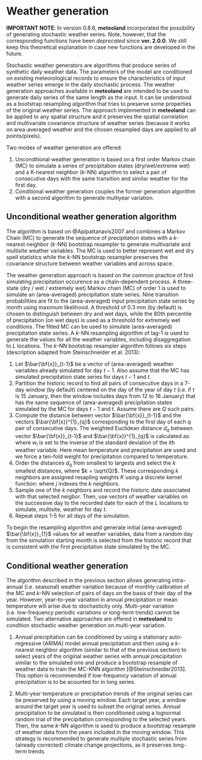 # Weather generation {#weathergeneration}

**IMPORTANT NOTE**: In version 0.8.6, **meteoland** incorporated the possibility of generating stochastic weather series. Note, however, that the corresponding functions have been *deprecated* since **ver. 2.0.0**. We still keep this theoretical explanation in case new functions are developed in the future.

Stochastic weather generators are algorithms that produce series of synthetic daily weather data. The parameters of the model are conditioned on existing meteorological records to ensure the characteristics of input weather series emerge in the daily stochastic process. The weather generation approaches available in **meteoland** are intended to be used to generate daily series of the same length as the input. It can be understood as a bootstrap resampling algorithm that tries to preserve some properties of the original weather series.  The approach implemented in **meteoland** can be applied to any spatial structure and it preserves the spatial correlation and multivariate covariance structure of weather series (because it works on area-averaged weather and the chosen resampled days are applied to all points/pixels). 

Two modes of weather generation are offered:

1. Unconditional weather generation is based on a first order Markov chain (MC) to simulate a series of precipitation states (dry/wet/extreme wet) and a K-nearest neighbor ($k$-NN) algorithm to select a pair of consecutive days with the same transition and similar weather for the first day.
2. Conditional weather generation couples the former generation algorithm with a second algorithm to generate multiyear variation. 


## Unconditional weather generation algorithm

The algorithm is based on @Apipattanavis2007 and combines a Markov Chain (MC) to generate the sequence of precipitation states with a *k*-nearest neighbor (*k*-NN) bootstrap resampler to generate multivariate and multisite weather variables. The MC is used to better represent wet and dry spell statistics while the *k*-NN bootstrap resampler preserves the covariance structure between weather variables and across space. 

The weather generation approach is based on the common practice of first simulating precipitation occurence as a chain-dependent process. A three-state (dry / wet / extremely wet) Markov chain (MC) of order 1 is used to simulate an (area-averaged) precipitation state series. Nine transition probabilities are fit to the (area-averaged) input precipitation state series by month using maximum likelihood. A threshold of 0.3 mm (by default) is chosen to distinguish between dry and wet days, while the 80th percentile of precipitation (on wet days) is used as a threshold for extremely wet conditions. The fitted MC can be used to simulate (area-averaged) precipitation state series. A *k*-NN resampling algorithm of lag-1 is used
to generate the values for all the weather variables, including disaggregation to $L$ locations. The *k*-NN bootstrap resampler algorithm follows six steps (description adapted from Steinschneider et al. 2013):

1. Let $\bar{\bf{x}}_{t-1}$ be a vector of (area-averaged) weather variables already simulated for day $t - 1$. Also assume that the MC has simulated precipitation state series for days $t-1$ and $t$.
2. Partition the historic record to find all pairs of consecutive days in a 7-day window (by default) centered on the day of the year of day $t$ (i.e. if $t$ is 15 January, then the window includes days from 12 to 18 January) that has the same sequence of (area-averaged) precipitation states simulated by the MC for days $t-1$ and $t$. Assume there are $Q$ such pairs.
3. Compute the distance between vector $\bar{\bf{x}}_{t-1}$ and the vectors $\bar{\bf{x}}^{1}_{q}$ corresponding to the first day of each $q$ pair of consecutive days. The weighted Euclidean distance $d_q$ between vector $\bar{\bf{x}}_{t-1}$ and $\bar{\bf{x}}^{1}_{q}$ is calculated as:
\begin{equation}
d_q = \sqrt{\sum_{i=1}^{r}{w_i \cdot (\bar{x}_{i,t-1} - \bar{x}^{1}_{i,q})^2}}
\end{equation}
where $w_i$ is set to the inverse of the standard deviation of the $i$th weather variable. Here mean temperature and precipitation are used and we force a ten-fold weight for precipitation compared to temperature.
4. Order the distances $d_q$ from smallest to largests and select the $k$ smallest distances, where $k = \sqrt{Q}$. These corresponding $k$ neighbors are assigned resapling weights $K$ using a discrete kernel function:
\begin{equation}
K[j] = \frac{1/j}{\sum_{j=1}^{k}{1/j}}
\end{equation}
where $j$ indexes the $k$ neighbors.
5. Sample one of the $k$ neighbors and record the historic date associated with that selected neigbor. Then, use vectors of weather variables on the successive day to the recorded date for each of the $L$ locations to simulate, multisite, weather for day $t$.
6. Repeat steps 1-5 for all days of the simulation.

To begin the resampling algorithm and generate initial (area-averaged) $\bar{\bf{x}}_{1}$ values for all weather variables, data from a random day from the simulation starting month is selected from the historic record that is consistent with the first precipitation state simulated by the MC.


## Conditional weather generation

The algorithm described in the previous section allows generating intra-annual (i.e. seasonal) weather variation because of monthly calibration of the MC and $k$-NN selection of pairs of days on the basis of their day of the year. However, year-to-year variation in annual precipitation or mean temperature will arise due to stochasticity only. Multi-year variation (i.e. low-frequency periodic variations or long-term trends) cannot be simulated. Two alternative approaches are offered in **meteoland** to condition stochastic weather generation on multi-year variation.

1. Annual precipitation can be conditioned by using a stationary auto-regressive (ARIMA) model annual precipitation and then using a $k$-nearest neighbor algorithm (similar to that of the previous section) to select years of the original weather series with annual precipitation similar to the simulated one and produce a bootstrap resample of weather data to train the MC-KNN algorithm [@Steinschneider2013]. This option is recommended if low-frequency variation of annual precipitation is to be acounted for in long series.

2. Multi-year temperature or precipitation trends of the original series can be preserved by using a moving window. Each target year, a window around the target year is used to subset the original series. Annual precipitation to be simulated is then conditioned using a lognormal random trial of the precipitation corresponding to the selected years. Then, the same $k$-NN algorithm is used to produce a bootstrap resample of weather data from the years included in the moving window. This strategy is recommended to generate multiple stochastic series from (already corrected) climate change projections, as it preserves long-term trends.
